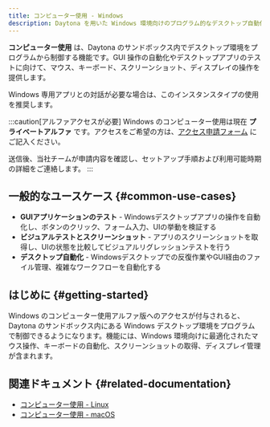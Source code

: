 ```yaml
---
title: コンピューター使用 - Windows
description: Daytona を用いた Windows 環境向けのプログラム的なデスクトップ自動化と GUI 操作。
---
```


**コンピューター使用** は、Daytona のサンドボックス内でデスクトップ環境をプログラムから制御する機能です。GUI 操作の自動化やデスクトップアプリのテストに向けて、マウス、キーボード、スクリーンショット、ディスプレイの操作を提供します。

Windows 専用アプリとの対話が必要な場合は、このインスタンスタイプの使用を推奨します。

:::caution[アルファアクセスが必要]
Windows のコンピューター使用は現在 **プライベートアルファ** です。アクセスをご希望の方は、[アクセス申請フォーム](https://docs.google.com/forms/d/e/1FAIpQLSfoK-77-VpfsMubw8F4f1opCxIL1AyJUgnM0ONYup5hZ0RTvQ/viewform?usp=dialog) にご記入ください。

送信後、当社チームが申請内容を確認し、セットアップ手順および利用可能時期の詳細をご連絡します。
:::

## 一般的なユースケース \{#common-use-cases\}

* **GUIアプリケーションのテスト** - Windowsデスクトップアプリの操作を自動化し、ボタンのクリック、フォーム入力、UIの挙動を検証する
* **ビジュアルテストとスクリーンショット** - アプリのスクリーンショットを取得し、UIの状態を比較してビジュアルリグレッションテストを行う
* **デスクトップ自動化** - Windowsデスクトップでの反復作業やGUI経由のファイル管理、複雑なワークフローを自動化する

## はじめに \{#getting-started\}

Windows のコンピューター使用アルファ版へのアクセスが付与されると、Daytona のサンドボックス内にある Windows デスクトップ環境をプログラムで制御できるようになります。機能には、Windows 環境向けに最適化されたマウス操作、キーボードの自動化、スクリーンショットの取得、ディスプレイ管理が含まれます。

## 関連ドキュメント \{#related-documentation\}

* [コンピューター使用 - Linux](/docs/ja/computer-use-linux)
* [コンピューター使用 - macOS](/docs/ja/computer-use-macos)